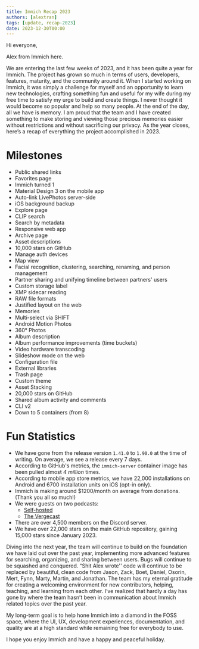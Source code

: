 ```yaml
---
title: Immich Recap 2023
authors: [alextran]
tags: [update, recap-2023]
date: 2023-12-30T00:00
---
```


Hi everyone,

Alex from Immich here.

We are entering the last few weeks of 2023, and it has been quite a year for Immich. The project has grown so much in terms of users, developers, features, maturity, and the community around it. When I started working on Immich, it was simply a challenge for myself and an opportunity to learn new technologies, crafting something fun and useful for my wife during my free time to satisfy my urge to build and create things. I never thought it would become so popular and help so many people. At the end of the day, all we have is memory. I am proud that the team and I have created something to make storing and viewing those precious memories easier without restrictions and without sacrificing our privacy. As the year closes, here’s a recap of everything the project accomplished in 2023.

# Milestones

- Public shared links
- Favorites page
- Immich turned 1
- Material Design 3 on the mobile app
- Auto-link LivePhotos server-side
- iOS background backup
- Explore page
- CLIP search
- Search by metadata
- Responsive web app
- Archive page
- Asset descriptions
- 10,000 stars on GitHub
- Manage auth devices
- Map view
- Facial recognition, clustering, searching, renaming, and person management
- Partner sharing and unifying timeline between partners' users
- Custom storage label
- XMP sidecar reading
- RAW file formats
- Justified layout on the web
- Memories
- Multi-select via SHIFT
- Android Motion Photos
- 360° Photos
- Album description
- Album performance improvements (time buckets)
- Video hardware transcoding
- Slideshow mode on the web
- Configuration file
- External libraries
- Trash page
- Custom theme
- Asset Stacking
- 20,000 stars on GitHub
- Shared album activity and comments
- CLI v2
- Down to 5 containers (from 8)

# Fun Statistics

- We have gone from the release version `1.41.0` to `1.90.0` at the time of writing. On average, we see a release every 7 days.
- According to GitHub's metrics, the `immich-server` container image has been pulled almost _4 million_ times.
- According to mobile app store metrics, we have 22,000 installations on Android and 6700 installation units on iOS (opt-in only).
- Immich is making around $1200/month on average from donations. (Thank you all so much!)
- We were guests on two podcasts:
  - [Self-hosted](https://selfhosted.show/110)
  - [The Vergecast](https://www.theverge.com/23938533/self-hosting-local-first-software-vergecast)
- There are over 4,500 members on the Discord server.
- We have over 22,000 stars on the main GitHub repository, gaining 15,000 stars since January 2023.

Diving into the next year, the team will continue to build on the foundation we have laid out over the past year, implementing more advanced features for searching, organizing, and sharing between users. Bugs will continue to be squashed and conquered. “Shit Alex wrote'' code will continue to be replaced by beautiful, clean code from Jason, Zack, Boet, Daniel, Osorin, Mert, Fynn, Marty, Martin, and Jonathan. The team has my eternal gratitude for creating a welcoming environment for new contributors, helping, teaching, and learning from each other. I’ve realized that hardly a day has gone by where the team hasn’t been in communication about Immich related topics over the past year.

My long-term goal is to help hone Immich into a diamond in the FOSS space, where the UI, UX, development experiences, documentation, and quality are at a high standard while remaining free for everybody to use.

I hope you enjoy Immich and have a happy and peaceful holiday.
